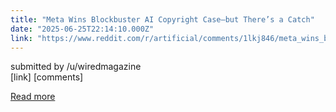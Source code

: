 ```yaml
---
title: "Meta Wins Blockbuster AI Copyright Case—but There’s a Catch"
date: "2025-06-25T22:14:10.000Z"
link: "https://www.reddit.com/r/artificial/comments/1lkj846/meta_wins_blockbuster_ai_copyright_casebut_theres/"
---
```


submitted by    /u/wiredmagazine  
 [link]   [comments]

[Read more](https://www.reddit.com/r/artificial/comments/1lkj846/meta_wins_blockbuster_ai_copyright_casebut_theres/)
